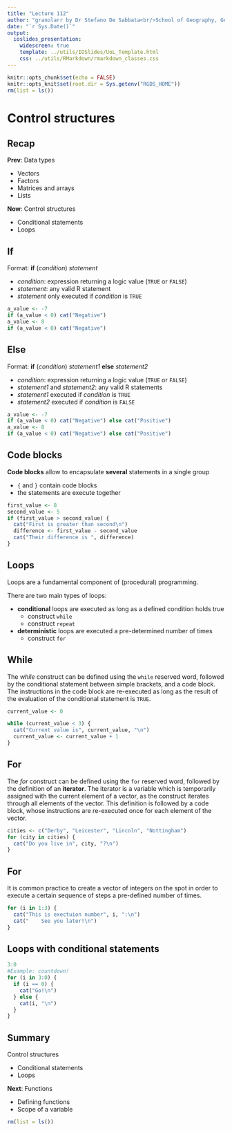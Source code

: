 ```yaml
---
title: "Lecture 112"
author: "granolarr by Dr Stefano De Sabbata<br/>School of Geography, Geology, and the Env.<br/>University of Leicester<br/><a href=\"https://github.com/sdesabbata/granolarr\">github.com/sdesabbata/granolarr</a><br/><a href=\"mailto:s.desabbata@le.ac.uk\">s.desabbata&commat;le.ac.uk</a> &vert; <a href=\"https://twitter.com/maps4thought\">&commat;maps4thought</a><br/>licensed under <a href=\"https://www.gnu.org/licenses/gpl-3.0.html\">GNU GPL v3.0</a>"
date: "`r Sys.Date()`"
output:
  ioslides_presentation:
    widescreen: true
    template: ../utils/IOSlides/UoL_Template.html
    css: ../utils/RMarkdown/rmarkdown_classes.css
---
```


```r
knitr::opts_chunk$set(echo = FALSE)
knitr::opts_knit$set(root.dir = Sys.getenv("RGDS_HOME"))
rm(list = ls())
```



# Control structures



## Recap

**Prev**: Data types

- Vectors
- Factors
- Matrices and arrays
- Lists

**Now**: Control structures

- Conditional statements
- Loops



## If

Format: **if** (*condition*) *statement*

- *condition*: expression returning a logic value (`TRUE` or `FALSE`)
- *statement*: any valid R statement
- *statement* only executed if *condition* is `TRUE`


```r
a_value <- -7
if (a_value < 0) cat("Negative")
a_value <- 8
if (a_value < 0) cat("Negative")
```


## Else
Format: **if** (*condition*) *statement1* **else** *statement2*

- *condition*: expression returning a logic value (`TRUE` or `FALSE`)
- *statement1* and *statement2*: any valid R statements
- *statement1*  executed if *condition* is `TRUE`
- *statement2*  executed if *condition* is `FALSE`


```r
a_value <- -7
if (a_value < 0) cat("Negative") else cat("Positive")
a_value <- 8
if (a_value < 0) cat("Negative") else cat("Positive")
```

<!--
## Example

```r
x <- 10
if (is.numeric(x) & (!(x < 0) & (x != 0)) ) cat("greater than zero")
```
-->


## Code blocks

**Code blocks** allow to encapsulate **several** statements in a single group

- `{` and `}` contain code blocks
- the statements are execute together

```r
first_value <- 8
second_value <- 5
if (first_value > second_value) {
  cat("First is greater than second\n") 
  difference <- first_value - second_value
  cat("Their difference is ", difference)
}
```



## Loops
Loops are a fundamental component of (procedural) programming.


There are two main types of loops:

- **conditional** loops are executed as long as a defined condition holds true
    - construct `while`
    - construct `repeat`
- **deterministic** loops are executed a pre-determined number of times
    - construct `for`


## While

The *while* construct can be defined using the `while` reserved word, followed by the conditional statement between simple brackets, and a code block. The instructions in the code block are re-executed as long as the result of the evaluation of the conditional statement is `TRUE`.

```r
current_value <- 0

while (current_value < 3) {
  cat("Current value is", current_value, "\n")
  current_value <- current_value + 1
}
```

<!--
## Repeat

The *repeat* construct can be defined using the `repeat` reserved word, followed by a code block. The instructions in the code block are re-executed until the command `break` is given. The latter is currently given through an `if` construct, which tests the condition that would stop the loop.

```r
current_value <- 0

repeat {
  cat("Current value is", current_value, "\n")
  current_value <- current_value + 1
  if (current_value >= 3) break
}
```


## While vs Repeat
The difference between `while` and `repeat` is mostly syntactical.

- Sometimes one or the other might fit better with the algorithm you have in mind
- Use the one that comes easier to you in the given situation
-->

## For

The *for* construct can be defined using the `for` reserved word, followed by the definition of an **iterator**. The iterator is a variable which is temporarily assigned with the current element of a vector, as the construct iterates through all elements of the vector. This definition is followed by a code block, whose instructions are re-executed once for each element of the vector.

```r
cities <- c("Derby", "Leicester", "Lincoln", "Nottingham")
for (city in cities) {
  cat("Do you live in", city, "?\n")
}
```


## For

It is common practice to create a vector of integers on the spot in order to execute a certain sequence of steps a pre-defined number of times.

```r
for (i in 1:3) {
  cat("This is exectuion number", i, ":\n")
  cat("    See you later!\n")
}
```


## Loops with conditional statements

```r
3:0
#Example: countdown!
for (i in 3:0) {
  if (i == 0) {
    cat("Go!\n")
  } else {
    cat(i, "\n")
  }
}
```



## Summary

Control structures

- Conditional statements
- Loops

**Next**: Functions

- Defining functions
- Scope of a variable

```r
rm(list = ls())
```
